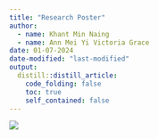 ```yaml
---
title: "Research Poster"
author:
  - name: Khant Min Naing
  - name: Ann Mei Yi Victoria Grace
date: 01-07-2024 
date-modified: "last-modified"
output:
  distill::distill_article:
    code_folding: false
    toc: true
    self_contained: false
---
```


![](images/18_SMT__Spatialigent_Final_Poster.png)
